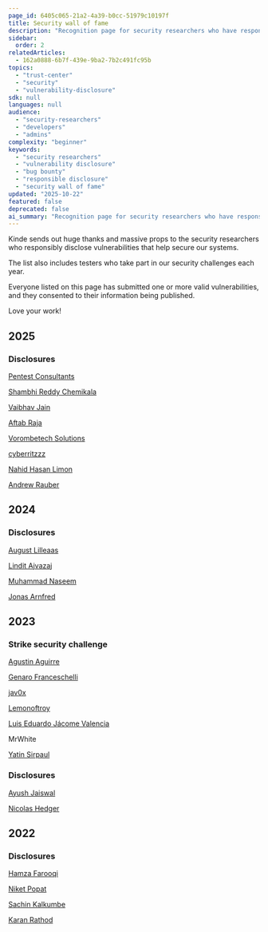 ```yaml
---
page_id: 6405c065-21a2-4a39-b0cc-51979c10197f
title: Security wall of fame
description: "Recognition page for security researchers who have responsibly disclosed vulnerabilities to help secure Kinde's systems, organized by year with links to researcher profiles."
sidebar:
  order: 2
relatedArticles:
  - 162a0888-6b7f-439e-9ba2-7b2c491fc95b
topics:
  - "trust-center"
  - "security"
  - "vulnerability-disclosure"
sdk: null
languages: null
audience:
  - "security-researchers"
  - "developers"
  - "admins"
complexity: "beginner"
keywords:
  - "security researchers"
  - "vulnerability disclosure"
  - "bug bounty"
  - "responsible disclosure"
  - "security wall of fame"
updated: "2025-10-22"
featured: false
deprecated: false
ai_summary: "Recognition page for security researchers who have responsibly disclosed vulnerabilities to help secure Kinde's systems, organized by year with links to researcher profiles."
---
```


Kinde sends out huge thanks and massive props to the security researchers who responsibly disclose vulnerabilities that help secure our systems.

The list also includes testers who take part in our security challenges each year.

Everyone listed on this page has submitted one or more valid vulnerabilities, and they consented to their information being published.

Love your work!

## 2025

### Disclosures

[Pentest Consultants](https://www.pentestconsultants.co.uk)

[Shambhi Reddy Chemikala](https://www.linkedin.com/in/shambhi-reddy-chemikala-6ba670263)

[Vaibhav Jain](https://www.linkedin.com/in/vaibhav-jain-aa5680254/)

[Aftab Raja](https://www.linkedin.com/in/aftab-raja-a83052250)

[Vorombetech Solutions](https://www.vorombetech.com/)

[cyberritzzz](https://www.linkedin.com/in/prerit-yaduvanshi)

[Nahid Hasan Limon](https://x.com/nh___limon)

[Andrew Rauber](https://www.linkedin.com/in/andrew-rauber/)

## 2024

### Disclosures

[August Lilleaas](https://www.linkedin.com/in/augustlilleaas/)

[Lindit Ajvazaj](https://www.linkedin.com/in/lindit-ajvazaj/)

[Muhammad Naseem](https://www.linkedin.com/in/muhammad-naseem-746363229/)

[Jonas Arnfred](https://www.linkedin.com/in/jonasarnfred/)

## 2023

### Strike security challenge

[Agustin Aguirre](https://www.linkedin.com/in/agus1/)

[Genaro Franceschelli](https://www.linkedin.com/in/g-franceschelli/)

[jav0x](https://www.linkedin.com/in/javier-bernardo-210b70178/)

[Lemonoftroy](https://www.linkedin.com/in/apedrazzoli)

[Luis Eduardo Jácome Valencia](https://www.linkedin.com/in/mortalpoison/)

MrWhite

[Yatin Sirpaul](https://in.linkedin.com/in/yatin-sirpaul-7a323674)

### Disclosures

[Ayush Jaiswal](https://www.linkedin.com/in/jaiswal-ayush/)

[Nicolas Hedger](https://www.linkedin.com/in/nhedger/)

## 2022

### Disclosures

[Hamza Farooqi](https://www.linkedin.com/in/hamza-farooqi-a87509204)

[Niket Popat](https://twitter.com/niketatbar)

[Sachin Kalkumbe](https://www.linkedin.com/in/sachin-kalkumbe-462824201/)

[Karan Rathod](https://www.linkedin.com/in/karan-rathod-35aa951b1)
